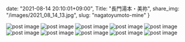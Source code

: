 date: "2021-08-14 20:10:01+09:00",
Title: "長門湯本・美祢",
share_img: "/images/2021_08_14_13.jpg",
slug: "nagatoyumoto-mine"
}

<img src="/images/2021_08_14_8.jpg" alt="post image" />
<img src="/images/2021_08_14_9.jpg" alt="post image" />
<img src="/images/2021_08_14_10.jpg" alt="post image" />
<img src="/images/2021_08_14_11.jpg" alt="post image" />
<img src="/images/2021_08_14_12.jpg" alt="post image" />
<img src="/images/2021_08_14_13.jpg" alt="post image" />
<img src="/images/2021_08_14_14.jpg" alt="post image" />
<img src="/images/2021_08_14_15.jpg" alt="post image" />
<img src="/images/2021_08_14_16.jpg" alt="post image" />
<img src="/images/2021_08_14_17.jpg" alt="post image" />